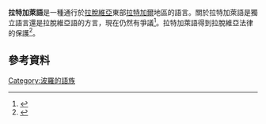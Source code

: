 {{Infobox language
|name                  = 拉特加莱语
|nativename            = latgalīšu volūda<!-- no capitalization of proper names -->
|states                = [[拉脫維亞|拉脫維亞]]，[[俄羅斯|俄羅斯]]
|region                = [[拉特加爾|拉特加爾]]、[[塞羅尼亞|塞羅尼亞]]、[[維澤梅|維澤梅]]、[[普斯科夫州|普斯科夫州]]、[[西伯利亞|西伯利亞]]、[[巴什科爾托斯坦共和國|巴什科爾托斯坦共和國]]
|speakers              = 150,000–200,000<!--E18 only gives the top end of the range-->
|date                  = 2009
|ref                   = <ref>{{Cite web |url=http://www-01.sil.org/iso639-3/cr_files/2009-048_ltg.pdf |title=存档副本 |access-date=2016-01-01 |archive-date=2017-10-11 |archive-url=https://web.archive.org/web/20171011142310/http://www-01.sil.org/iso639-3/cr_files/2009-048_ltg.pdf |dead-url=no }}</ref>
|familycolor           = 印歐語系
|fam1=[[印欧语系|印欧语系]]
|fam2                  = [[波羅的-斯拉夫語族|波羅的-斯拉夫語族]]
|fam3                  = [[波羅的語族|波羅的語族]]
|fam4                  = [[東波羅的語族|東波羅的語族]]
|fam5                  = [[拉脫維亞語|拉脫維亞語]]
|iso3                  = ltg
|glotto=none
|notice=IPA
}}
{{InterWiki|code=ltg}}
'''拉特加萊語'''是一種通行於[[拉脫維亞|拉脫維亞]]東部[[拉特加爾|拉特加爾]]地區的語言。關於拉特加萊語是獨立語言還是拉脫維亞語的方言，現在仍然有爭議<ref>{{cite web|url=http://politika.lv/article/recenzija-par-petijumu-valodas-loma-regiona-attistiba|title=Recenzija par pētījumu "Valodas loma reģiona attīstībā"|last=Druviete|first=Ina|date=22 July 2001|publisher=Politika.lv|language=lv|accessdate=20 August 2013|archive-date=2014-05-18|archive-url=https://web.archive.org/web/20140518190018/http://politika.lv/article/recenzija-par-petijumu-valodas-loma-regiona-attistiba|dead-url=no}}</ref>。拉特加萊語得到拉脫維亞法律的保護<ref>{{cite web|url=http://likumi.lv/doc.php?id=14740|title=Valsts valodas likums|language=lv|accessdate=15 August 2013|archive-url=https://web.archive.org/web/20140209140257/http://likumi.lv/doc.php?id=14740|archive-date=2014-02-09|dead-url=yes}}</ref>。

== 參考資料 ==
{{Reflist}}
[[Category:波羅的語族|Category:波羅的語族]]